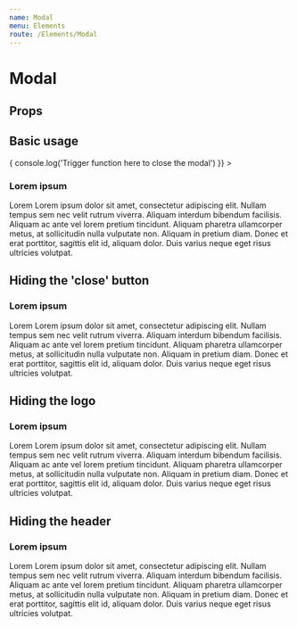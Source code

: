 ```yaml
---
name: Modal
menu: Elements
route: /Elements/Modal
---
```



# Modal

## Props
<PropsTable of={Modal} />

## Basic usage
<Playground wrapper={Wrapper}>
  <div style={{
    // Add a style object, for the sake of an example
    transform: 'translate(0, 0)',
    width: '100%',
    height: 500,
    border: '1px solid #f0f0f0',
  }}>
    <Modal
      onClose={() => { console.log('Trigger function here to close the modal') }}
    >
      <H3>Lorem ipsum</H3>
      <Paragraph>
        Lorem Lorem ipsum dolor sit amet, consectetur adipiscing elit. Nullam
        tempus sem nec velit rutrum viverra. Aliquam interdum bibendum facilisis.
        Aliquam ac ante vel lorem pretium tincidunt. Aliquam pharetra ullamcorper
        metus, at sollicitudin nulla vulputate non. Aliquam in pretium diam.
        Donec et erat porttitor, sagittis elit id, aliquam dolor. Duis varius
        neque eget risus ultricies volutpat.
      </Paragraph>
    </Modal>
  </div>
</Playground>

## Hiding the 'close' button
<Playground wrapper={Wrapper}>
  <div style={{
    // Add a style object, for the sake of an example
    transform: 'translate(0, 0)',
    width: '100%',
    height: 0,
    paddingBottom: '50%',
  }}>
    <Modal hideCloseButton>
      <H3>Lorem ipsum</H3>
      <Paragraph>
        Lorem Lorem ipsum dolor sit amet, consectetur adipiscing elit. Nullam
        tempus sem nec velit rutrum viverra. Aliquam interdum bibendum facilisis.
        Aliquam ac ante vel lorem pretium tincidunt. Aliquam pharetra ullamcorper
        metus, at sollicitudin nulla vulputate non. Aliquam in pretium diam.
        Donec et erat porttitor, sagittis elit id, aliquam dolor. Duis varius
        neque eget risus ultricies volutpat.
      </Paragraph>
    </Modal>
  </div>
</Playground>

## Hiding the logo
<Playground wrapper={Wrapper}>
  <div style={{
    // Add a style object, for the sake of an example
    transform: 'translate(0, 0)',
    width: '100%',
    height: 0,
    paddingBottom: '50%',
  }}>
    <Modal hideLogo>
      <H3>Lorem ipsum</H3>
      <Paragraph>
        Lorem Lorem ipsum dolor sit amet, consectetur adipiscing elit. Nullam
        tempus sem nec velit rutrum viverra. Aliquam interdum bibendum facilisis.
        Aliquam ac ante vel lorem pretium tincidunt. Aliquam pharetra ullamcorper
        metus, at sollicitudin nulla vulputate non. Aliquam in pretium diam.
        Donec et erat porttitor, sagittis elit id, aliquam dolor. Duis varius
        neque eget risus ultricies volutpat.
      </Paragraph>
    </Modal>
  </div>
</Playground>

## Hiding the header
<Playground wrapper={Wrapper}>
  <div style={{
    // Add a style object, for the sake of an example
    transform: 'translate(0, 0)',
    width: '100%',
    height: 0,
    paddingBottom: '50%',
  }}>
    <Modal hideHeader>
      <div>
        <H3>Lorem ipsum</H3>
        <Paragraph>
          Lorem Lorem ipsum dolor sit amet, consectetur adipiscing elit. Nullam
          tempus sem nec velit rutrum viverra. Aliquam interdum bibendum facilisis.
          Aliquam ac ante vel lorem pretium tincidunt. Aliquam pharetra ullamcorper
          metus, at sollicitudin nulla vulputate non. Aliquam in pretium diam.
          Donec et erat porttitor, sagittis elit id, aliquam dolor. Duis varius
          neque eget risus ultricies volutpat.
        </Paragraph>
      </div>
    </Modal>
  </div>
</Playground>

